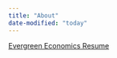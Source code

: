 ```yaml
---
title: "About"
date-modified: "today"
---
```


[Evergreen Economics Resume](https://evergreenecon.com/wp-content/uploads/2021/06/Lehndorff-Resume_June2021.pdf)
